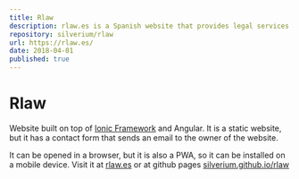 ```yaml
---
title: Rlaw
description: rlaw.es is a Spanish website that provides legal services and advice to individuals and businesses. It is a general law firm, offering a wide range of legal services
repository: silverium/rlaw
url: https://rlaw.es/
date: 2018-04-01
published: true
---
```

# Rlaw
Website built on top of [Ionic Framework](https://ionicframework.com/) and Angular. It is a static website, but it has a contact form that sends an email to the owner of the website.


It can be opened in a browser, but it is also a PWA, so it can be installed on a mobile device. Visit it at [rlaw.es](https://rlaw.es/) or at github pages [silverium.github.io/rlaw](https://silverium.github.io/rlaw/)
